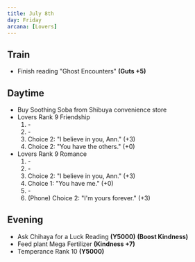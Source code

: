 ```yaml
---
title: July 8th
day: Friday
arcana: [Lovers]
---
```


## Train
- Finish reading "Ghost Encounters" **(Guts +5)**

## Daytime
- Buy Soothing Soba from Shibuya convenience store
- Lovers Rank 9 Friendship
    1. \-
    1. \-
    1. Choice 2: "I believe in you, Ann." (+3)
    1. Choice 2: "You have the others." (+0)
- Lovers Rank 9 Romance
    1. \-
    1. \-
    1. Choice 2: "I believe in you, Ann." (+3)
    1. Choice 1: "You have me." (+0)
    1. \-
    1. (Phone) Choice 2: "I'm yours forever." (+3)

## Evening
- Ask Chihaya for a Luck Reading **(Y5000)** **(Boost Kindness)**
- Feed plant Mega Fertilizer **(Kindness +7)**
- Temperance Rank 10 **(Y5000)**